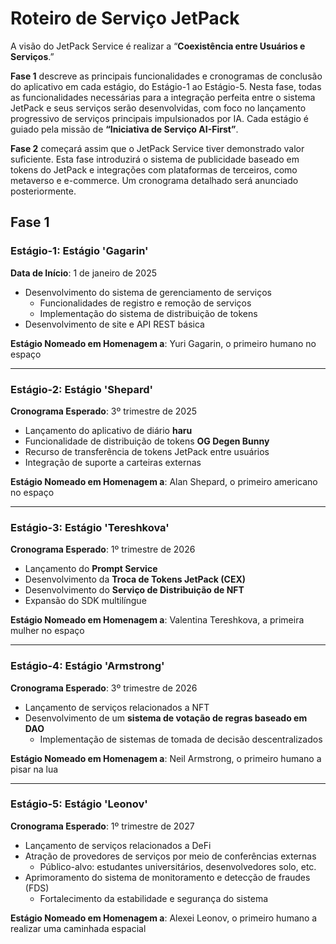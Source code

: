# Roteiro de Serviço JetPack

A visão do JetPack Service é realizar a “**Coexistência entre Usuários e Serviços**.”

**Fase 1** descreve as principais funcionalidades e cronogramas de conclusão do aplicativo em cada estágio, do Estágio-1 ao Estágio-5. Nesta fase, todas as funcionalidades necessárias para a integração perfeita entre o sistema JetPack e seus serviços serão desenvolvidas, com foco no lançamento progressivo de serviços principais impulsionados por IA. Cada estágio é guiado pela missão de **“Iniciativa de Serviço AI-First”**.

**Fase 2** começará assim que o JetPack Service tiver demonstrado valor suficiente. Esta fase introduzirá o sistema de publicidade baseado em tokens do JetPack e integrações com plataformas de terceiros, como metaverso e e-commerce. Um cronograma detalhado será anunciado posteriormente.

## Fase 1

### **Estágio-1: Estágio 'Gagarin'**
**Data de Início**: 1 de janeiro de 2025

- Desenvolvimento do sistema de gerenciamento de serviços
  - Funcionalidades de registro e remoção de serviços
  - Implementação do sistema de distribuição de tokens
- Desenvolvimento de site e API REST básica

**Estágio Nomeado em Homenagem a**: Yuri Gagarin, o primeiro humano no espaço

---

### **Estágio-2: Estágio 'Shepard'**
**Cronograma Esperado**: 3º trimestre de 2025

- Lançamento do aplicativo de diário **haru**
- Funcionalidade de distribuição de tokens **OG Degen Bunny**
- Recurso de transferência de tokens JetPack entre usuários
- Integração de suporte a carteiras externas

**Estágio Nomeado em Homenagem a**: Alan Shepard, o primeiro americano no espaço

---

### **Estágio-3: Estágio 'Tereshkova'**
**Cronograma Esperado**: 1º trimestre de 2026

- Lançamento do **Prompt Service**
- Desenvolvimento da **Troca de Tokens JetPack (CEX)**
- Desenvolvimento do **Serviço de Distribuição de NFT**
- Expansão do SDK multilíngue

**Estágio Nomeado em Homenagem a**: Valentina Tereshkova, a primeira mulher no espaço

---

### **Estágio-4: Estágio 'Armstrong'**
**Cronograma Esperado**: 3º trimestre de 2026

- Lançamento de serviços relacionados a NFT
- Desenvolvimento de um **sistema de votação de regras baseado em DAO**
  - Implementação de sistemas de tomada de decisão descentralizados

**Estágio Nomeado em Homenagem a**: Neil Armstrong, o primeiro humano a pisar na lua

---

### **Estágio-5: Estágio 'Leonov'**
**Cronograma Esperado**: 1º trimestre de 2027

- Lançamento de serviços relacionados a DeFi
- Atração de provedores de serviços por meio de conferências externas
  - Público-alvo: estudantes universitários, desenvolvedores solo, etc.
- Aprimoramento do sistema de monitoramento e detecção de fraudes (FDS)
  - Fortalecimento da estabilidade e segurança do sistema

**Estágio Nomeado em Homenagem a**: Alexei Leonov, o primeiro humano a realizar uma caminhada espacial